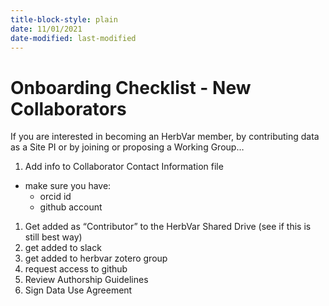 ```yaml
---
title-block-style: plain
date: 11/01/2021
date-modified: last-modified
---
```

# Onboarding Checklist - New Collaborators 

If you are interested in becoming an HerbVar member, by contributing data as a Site PI or by joining or proposing a Working Group...

1. Add info to Collaborator Contact Information file
- make sure you have:
  - orcid id
  - github account
1. Get added as “Contributor” to the HerbVar Shared Drive (see if this is still best way)
1. get added to slack
1. get added to herbvar zotero group
1. request access to github 
1. Review Authorship Guidelines
5. Sign Data Use Agreement